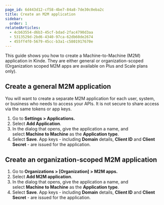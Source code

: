```yaml
---
page_id: 6d443d12-cf58-4be7-84a8-7de30c0eba2c
title: Create an M2M application
sidebar:
  order: 1
relatedArticles:
  - 4cb63554-d6b3-45cf-bdad-2fac4790d3aa
  - 5313529d-2bd6-4340-97ca-62db60de2674
  - 455ff4f0-5679-45cc-b3a1-c5801917670e
---
```


This guide shows you how to create a Machine-to-Machine (M2M) application in Kinde. They are either general or organization-scoped (Organization scoped M2M apps are available on Plus and Scale plans only).

## Create a general M2M application

You will want to create a separate M2M application for each user, system, or business who needs to access your APIs. It is not secure to share access via the same tokens or app keys.

1. Go to **Settings > Applications.**
2. Select **Add Application**.
3. In the dialog that opens, give the application a name, and select **Machine to Machine** as the **Application type**.
4. Select **Save**. App keys - including **Domain** details, **Client ID** and **Client Secret** - are issued for the application.

## Create an organization-scoped M2M application

1. Go to **Organizations > [Organization] > M2M apps.**
2. Select **Add M2M application**.
3. In the dialog that opens, give the application a name, and select **Machine to Machine** as the **Application type**.
4. Select **Save**. App keys - including **Domain** details, **Client ID** and **Client Secret** - are issued for the application.

